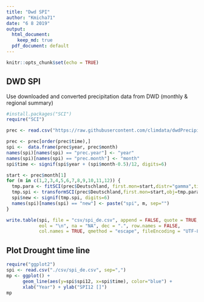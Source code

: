 ```yaml
---
title: "Dwd SPI"
author: "Kmicha71"
date: "6 8 2019"
output:
  html_document: 
    keep_md: true
  pdf_document: default
---
```


```r
knitr::opts_chunk$set(echo = TRUE)
```

## DWD SPI

Use downloaded and converted precipitation data from DWD (monthly & regional summary)

```r
#install.packages("SCI")
require("SCI")

prec <- read.csv("https://raw.githubusercontent.com/climdata/dwdPrecipitation/master/csv/monthly_precipitation_de.csv", sep=",")

prec <- prec[order(prec$time),]
spi <-  data.frame(prec$year, prec$month)
names(spi)[names(spi) == "prec.year"] <- "year"
names(spi)[names(spi) == "prec.month"] <- "month"
spi$time <- signif(spi$year + (spi$month-0.5)/12, digits=6)

start <- prec$month[1]
for (m in c(1,2,3,4,5,6,7,8,9,10,11,12)) {
  tmp.para <- fitSCI(prec$Deutschland, first.mon=start,distr="gamma",time.scale=m,p0=TRUE)
  tmp.spi <- transformSCI(prec$Deutschland,first.mon=start,obj=tmp.para)
  spi$new <- signif(tmp.spi, digits=6)
  names(spi)[names(spi) == "new"] <- paste("spi", m, sep="")
}

write.table(spi, file = "csv/spi_de.csv", append = FALSE, quote = TRUE, sep = ",",
            eol = "\n", na = "NA", dec = ".", row.names = FALSE,
            col.names = TRUE, qmethod = "escape", fileEncoding = "UTF-8")
```




## Plot Drought time line

```r
require("ggplot2")
spi <- read.csv("./csv/spi_de.csv", sep=",")
mp <- ggplot() +
      geom_line(aes(y=spi$spi12, x=spi$time), color="blue") +
      xlab("Year") + ylab("SPI12 []")
mp
```




